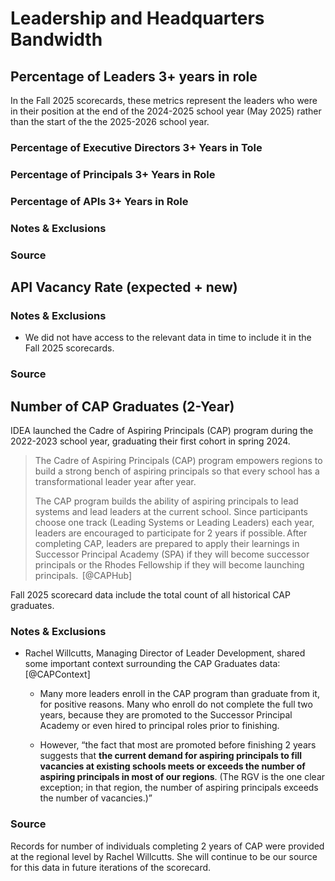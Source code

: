 # Leadership and Headquarters Bandwidth {#sec-05HQBand}

## Percentage of Leaders 3+ years in role {#sec-05Leaders}

In the Fall 2025 scorecards, these metrics represent the leaders who were in their position at the end of the 2024-2025 school year (May 2025) rather than the start of the the 2025-2026 school year.

### Percentage of Executive Directors 3+ Years in Tole

### Percentage of Principals 3+ Years in Role

### Percentage of APIs 3+ Years in Role

### Notes & Exclusions

### Source

## API Vacancy Rate (expected + new) {#sec-05APIVacancy}

### Notes & Exclusions

-   We did not have access to the relevant data in time to include it in the Fall 2025 scorecards.

### Source

## Number of CAP Graduates (2-Year) {#sec-05CAPGrads}

IDEA launched the Cadre of Aspiring Principals (CAP) program during the 2022-2023 school year, graduating their first cohort in spring 2024.

> The Cadre of Aspiring Principals (CAP) program empowers regions to build a strong bench of aspiring principals so that every school has a transformational leader year after year. 
>
> The CAP program builds the ability of aspiring principals to lead systems and lead leaders at the current school. Since participants choose one track (Leading Systems or Leading Leaders) each year, leaders are encouraged to participate for 2 years if possible. After completing CAP, leaders are prepared to apply their learnings in Successor Principal Academy (SPA) if they will become successor principals or the Rhodes Fellowship if they will become launching principals.  [@CAPHub]

Fall 2025 scorecard data include the total count of all historical CAP graduates.

### Notes & Exclusions

-   Rachel Willcutts, Managing Director of Leader Development, shared some important context surrounding the CAP Graduates data:[@CAPContext]

    -   Many more leaders enroll in the CAP program than graduate from it, for positive reasons. Many who enroll do not complete the full two years, because they are promoted to the Successor Principal Academy or even hired to principal roles prior to finishing.

    -   However, "the fact that most are promoted before finishing 2 years suggests that **the current demand for aspiring principals to fill vacancies at existing schools meets or exceeds the number of aspiring principals in most of our regions**. (The RGV is the one clear exception; in that region, the number of aspiring principals exceeds the number of vacancies.)"

### Source

Records for number of individuals completing 2 years of CAP were provided at the regional level by Rachel Willcutts. She will continue to be our source for this data in future iterations of the scorecard.
